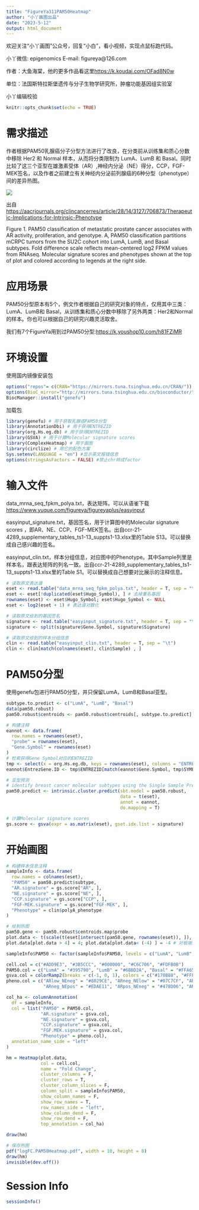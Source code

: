 ```yaml
---
title: "FigureYa311PAM50Heatmap"
author: "小丫画图出品"
date: "2023-5-12"
output: html_document
---
```

欢迎关注“小丫画图”公众号，回复“小白”，看小视频，实现点鼠标跑代码。

小丫微信: epigenomics  E-mail: figureya@126.com

作者：大鱼海棠，他的更多作品看这里<https://k.koudai.com/OFad8N0w>

单位：法国斯特拉斯堡遗传与分子生物学研究所，肿瘤功能基因组实验室

小丫编辑校验

```r
knitr::opts_chunk$set(echo = TRUE)
```

# 需求描述

作者根据PAM50乳腺癌分子分型方法进行了改良，在分类前从训练集和质心分数中移除 Her2 和 Normal 样本，从而将分类限制为 LumA、LumB 和 Basal。同时比较了这三个亚型在雄激素受体（AR）,神经内分泌（NE）得分，CCP，FGF-MEK签名，以及作者之前建立有关神经内分泌前列腺癌的6种分型（phenotype）间的差异热图。

![](example.png)

出自<https://aacrjournals.org/clincancerres/article/28/14/3127/706873/Therapeutic-Implications-for-Intrinsic-Phenotype>

Figure 1. PAM50 classification of metastatic prostate cancer associates with AR activity, proliferation, and genotype. 
A, PAM50 classification partitions mCRPC tumors from the SU2C cohort into LumA, LumB, and Basal subtypes. Fold difference scale reflects mean-centered log2 FPKM values from RNAseq. Molecular signature scores and phenotypes shown at the top of plot and colored according to legends at the right side.

# 应用场景

PAM50分型原本有5个，例文作者根据自己的研究对象的特点，仅用其中三类：LumA、LumB和 Basal，从训练集和质心分数中移除了另外两类：Her2和Normal的样本。你也可以根据自己的研究兴趣灵活取舍。

我们有7个FigureYa用到过PAM50分型:<https://k.youshop10.com/h81FZiMR>

# 环境设置

使用国内镜像安装包

```r
options("repos"= c(CRAN="https://mirrors.tuna.tsinghua.edu.cn/CRAN/"))
options(BioC_mirror="http://mirrors.tuna.tsinghua.edu.cn/bioconductor/")
BiocManager::install("genefu")
```

加载包

```r
library(genefu) # 用于获取乳腺癌PAM50分型
library(AnnotationDbi) # 用于获得ENTREZID
library(org.Hs.eg.db) # 用于获得ENTREZID
library(GSVA) # 用于计算Molecular signature scores
library(ComplexHeatmap) # 用于画图
library(circlize) # 用它的配色方案
Sys.setenv(LANGUAGE = "en") #显示英文报错信息
options(stringsAsFactors = FALSE) #禁止chr转成factor
```

# 输入文件

data_mrna_seq_fpkm_polya.txt，表达矩阵。可以从语雀下载<https://www.yuque.com/figureya/figureyaplus/easyinput>

easyinput_signature.txt，基因签名，用于计算图中的Molecular signature scores ，即AR、NE、CCP、FGF-MEK签名。出自ccr-21-4289_supplementary_tables_ts1-13_suppts1-13.xlsx里的Table S13。可以替换成自己感兴趣的签名。

easyinput_clin.txt，样本分组信息，对应图中的Phenotype。其中Sample列里是样本名，跟表达矩阵的列名一致。出自ccr-21-4289_supplementary_tables_ts1-13_suppts1-13.xlsx里的Table S1。可以替换成自己想要对比展示的注释信息。

```r
# 读取原文表达谱
eset <- read.table("data_mrna_seq_fpkm_polya.txt", header = T, sep = "\t", check.names = F)
eset <- eset[!duplicated(eset$Hugo_Symbol), ] # 去掉重名基因
rownames(eset) <- eset$Hugo_Symbol; eset$Hugo_Symbol <- NULL
eset <- log2(eset + 1) # 表达谱对数化

# 读取原文给到的基因签名
signature <- read.table("easyinput_signature.txt", header = T, sep = "\t")
signature <- split(signature$Gene.Symbol, signature$Signature)

# 读取原文给到的样本分组信息
clin <- read.table("easyinput_clin.txt", header = T, sep = "\t")
clin <- clin[match(colnames(eset), clin$Sample) , ]
```

# PAM50分型

使用genefu包进行PAM50分型，并只保留LumA，LumB和Basal亚型。

```r
subtype.to.predict <- c("LumA", "LumB", "Basal")
data(pam50.robust)
pam50.robust$centroids <- pam50.robust$centroids[, subtype.to.predict] # 取出感兴趣亚型的质心

# 构建注释
eannot <- data.frame( 
  row.names = rownames(eset),
  "probe" = rownames(eset),
  "Gene.Symbol" = rownames(eset)
)
# 检索获得Gene Symbol对应的ENTREZID
tmp <- select(x = org.Hs.eg.db, keys = rownames(eset), columns = "ENTREZID", keytype = "SYMBOL")
eannot$EntrezGene.ID <- tmp$ENTREZID[match(eannot$Gene.Symbol, tmp$SYMBOL)]

# 亚型预测
# identify breast cancer molecular subtypes using the Single Sample Predictor (SSP)
pam50.predict <- intrinsic.cluster.predict(sbt.model = pam50.robust, 
                                           data = t(eset), 
                                           annot = eannot, 
                                           do.mapping = T)

# 计算Molecular signature scores
gs.score <- gsva(expr = as.matrix(eset), gset.idx.list = signature)
```

# 开始画图

```r
# 构建样本信息注释
sampleInfo <- data.frame(
  row.names = colnames(eset),
  "PAM50" = pam50.predict$subtype,
  "AR.signature" = gs.score["AR", ],
  "NE.signature" = gs.score["NE", ],
  "CCP.signature" = gs.score["CCP", ],
  "FGF-MEK.signature" = gs.score["FGF-MEK", ],
  "Phenotype" = clin$polyA_phenotype
)

# 绘制热图
pam50.gene <- pam50.robust$centroids.map$probe
plot.data <- t(scale(t(eset[intersect(pam50.gene, rownames(eset)), ]), center = T, scale = F)) # 对数据进行中心化
plot.data[plot.data > 4] = 4; plot.data[plot.data< (-4) ] = -4 # 对极端值做截断处理

sampleInfo$PAM50 <- factor(sampleInfo$PAM50, levels = c("LumA", "LumB", "Basal"))

cell.col = c("#ADD9E3", "#3B5CCC", "#000000", "#C6C706", "#FDFB0B")
PAM50.col = c("LumA" = "#395790", "LumB" = "#6BBD2A", "Basal" = "#FFA652")
gsva.col = colorRamp2(breaks = c(-1, 0, 1), colors = c("#170B88", "#FFFFFF", "#D23C30"))
pheno.col = c("ARlow_NEneg" = "#8029CE", "ARneg_NElow" = "#07C7CF", "ARneg_NEneg" = "#3D62CD",
              "ARneg_NEpos" = "#EDAE11", "ARpos_NEneg" = "#478D06", "ARpos_NEpos" = "#CE0706")

col_ha <- columnAnnotation(
  df = sampleInfo,
  col = list("PAM50" = PAM50.col, 
             "AR.signature" = gsva.col,
             "NE.signature" = gsva.col,
             "CCP.signature" = gsva.col,
             "FGF.MEK.signature" = gsva.col,
             "Phenotype" = pheno.col),
  annotation_name_side = "left"
)

hm = Heatmap(plot.data, 
             col = cell.col, 
             name = "Fold Change", 
             cluster_columns = F, 
             cluster_rows = T, 
             cluster_column_slices = F,
             column_split = sampleInfo$PAM50,
             show_column_names = F, 
             show_row_names = T, 
             row_names_side = "left",
             show_column_dend = F, 
             show_row_dend = F,
             top_annotation = col_ha)

draw(hm)

# 保存热图
pdf("logFC.PAM50Heatmap.pdf", width = 10, height = 8)
draw(hm)
invisible(dev.off())
```

# Session Info

```r
sessionInfo()
```